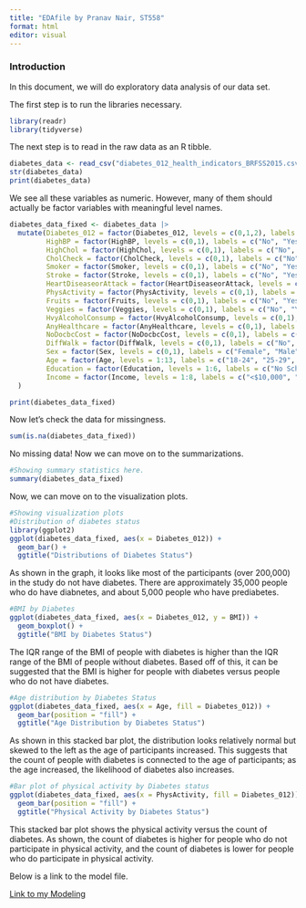 ```yaml
---
title: "EDAfile by Pranav Nair, ST558"
format: html
editor: visual
---
```


### Introduction

In this document, we will do exploratory data analysis of our data set.     

The first step is to run the libraries necessary.

```r
library(readr)
library(tidyverse)
```

The next step is to read in the raw data as an R tibble.
```r
diabetes_data <- read_csv("diabetes_012_health_indicators_BRFSS2015.csv", col_names = TRUE)
str(diabetes_data)
print(diabetes_data)
```

We see all these variables as numeric.  However, many of them should actually be factor variables with meaningful level names.

```r
diabetes_data_fixed <- diabetes_data |>
  mutate(Diabetes_012 = factor(Diabetes_012, levels = c(0,1,2), labels = c("No Diabetes", "Prediabetes", "Diabetes")),
         HighBP = factor(HighBP, levels = c(0,1), labels = c("No", "Yes")),
         HighChol = factor(HighChol, levels = c(0,1), labels = c("No", "Yes")),
         CholCheck = factor(CholCheck, levels = c(0,1), labels = c("No", "Yes")),
         Smoker = factor(Smoker, levels = c(0,1), labels = c("No", "Yes")),
         Stroke = factor(Stroke, levels = c(0,1), labels = c("No", "Yes")),
         HeartDiseaseorAttack = factor(HeartDiseaseorAttack, levels = c(0,1), labels = c("No", "Yes")),
         PhysActivity = factor(PhysActivity, levels = c(0,1), labels = c("No", "Yes")),
         Fruits = factor(Fruits, levels = c(0,1), labels = c("No", "Yes")),
         Veggies = factor(Veggies, levels = c(0,1), labels = c("No", "Yes")),
         HvyAlcoholConsump = factor(HvyAlcoholConsump, levels = c(0,1), labels = c("No", "Yes")),
         AnyHealthcare = factor(AnyHealthcare, levels = c(0,1), labels = c("No", "Yes")),
         NoDocbcCost = factor(NoDocbcCost, levels = c(0,1), labels = c("No", "Yes")),
         DiffWalk = factor(DiffWalk, levels = c(0,1), labels = c("No", "Yes")),
         Sex = factor(Sex, levels = c(0,1), labels = c("Female", "Male")),
         Age = factor(Age, levels = 1:13, labels = c("18-24", "25-29", "30-34", "35-39", "40-44", "45-49", "50-54", "55-59", "60-64", "65-69", "70-74", "75-79", "80+")),
         Education = factor(Education, levels = 1:6, labels = c("No Schooling", "Elementary", "Some High School", "High School Grad", "Some College", "College Grad")),
         Income = factor(Income, levels = 1:8, labels = c("<$10,000", "$10,000-$15,000", "$15,000-$20,000", "$20,000-$25,000", "$25,000-$35,000", "$35,000-$50,000", "$50,000-$75,000", ">$75,000"))
  )

print(diabetes_data_fixed)
```

Now let's check the data for missingness.
```r
sum(is.na(diabetes_data_fixed))
```

No missing data!  Now we can move on to the summarizations.

```r
#Showing summary statistics here.
summary(diabetes_data_fixed)
```



Now, we can move on to the visualization plots.  
```r
#Showing visualization plots
#Distribution of diabetes status
library(ggplot2)
ggplot(diabetes_data_fixed, aes(x = Diabetes_012)) + 
  geom_bar() + 
  ggtitle("Distributions of Diabetes Status")
```
As shown in the graph, it looks like most of the participants (over 200,000) in the study do not have diabetes. There are approximately 35,000 people who do have diabnetes, and about 5,000 people who have prediabetes.


```r
#BMI by Diabetes
ggplot(diabetes_data_fixed, aes(x = Diabetes_012, y = BMI)) + 
  geom_boxplot() + 
  ggtitle("BMI by Diabetes Status")
```
The IQR range of the BMI of people with diabetes is higher than the IQR range of the BMI of people without diabetes. Based off of this, it can be suggested that the BMI is higher for people with diabetes versus people who do not have diabetes.

```r
#Age distribution by Diabetes Status
ggplot(diabetes_data_fixed, aes(x = Age, fill = Diabetes_012)) + 
  geom_bar(position = "fill") + 
  ggtitle("Age Distribution by Diabetes Status")


```
As shown in this stacked bar plot, the distribution looks relatively normal but skewed to the left as the age of participants increased.  This suggests that the count of people with diabetes is connected to the age of participants; as the age increased, the likelihood of diabetes also increases.


```r
#Bar plot of physical activity by Diabetes status
ggplot(diabetes_data_fixed, aes(x = PhysActivity, fill = Diabetes_012)) +
  geom_bar(position = "fill") + 
  ggtitle("Physical Activity by Diabetes Status")
```
This stacked bar plot shows the physical activity versus the count of diabetes.  As shown, the count of diabetes is higher for people who do not participate in physical activity,  and the count of diabetes is lower for people who do participate in physical activity.

Below is a link to the model file.

[Link to my Modeling](Modeling.html)
